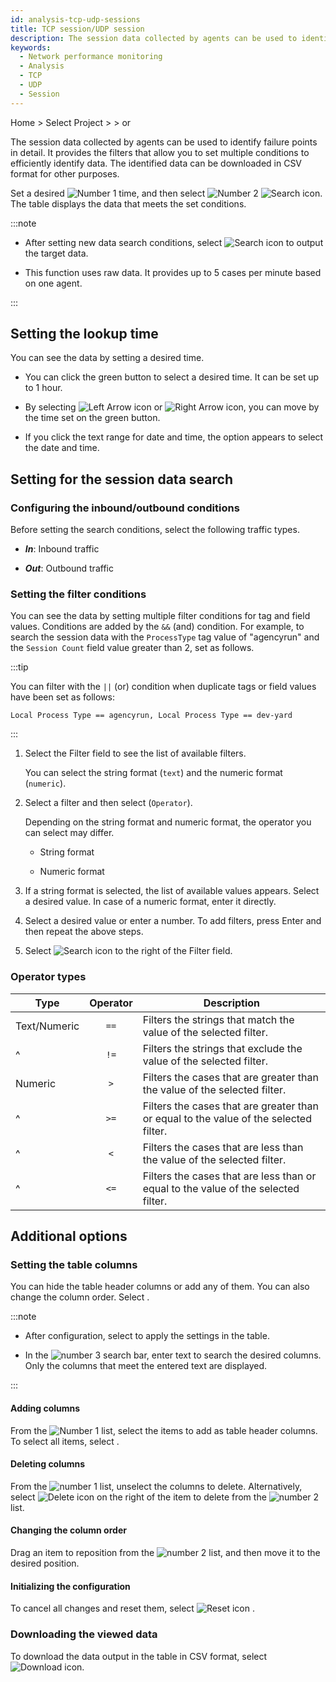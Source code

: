 ```yaml
---
id: analysis-tcp-udp-sessions
title: TCP session/UDP session
description: The session data collected by agents can be used to identify failure points in detail.
keywords:
  - Network performance monitoring
  - Analysis
  - TCP
  - UDP
  - Session
---
```


Home > Select Project > <Cmdname sid="analysis" className="uitext" /> > <Cmdname sid="MNU06850" className="uitext" /> or <Cmdname sid="MNU06851" className="uitext" />

The session data collected by agents can be used to identify failure points in detail. It provides the filters that allow you to set multiple conditions to efficiently identify data. The identified data can be downloaded in CSV format for other purposes.

<ImgLang img="npm-analaysis-tcp-udp.png" desc="Session Search" />

Set a desired ![Number 1](/img/number-01.png) time, and then select ![Number 2](/img/number-02.png) ![Search icon](/img/ico-btn-search.png). The table displays the data that meets the set conditions.

:::note

- After setting new data search conditions, select ![Search icon](/img/ico-btn-search.png) to output the target data.

- This function uses raw data. It provides up to 5 cases per minute based on one agent.

:::

## Setting the lookup time

You can see the data by setting a desired time.

<ImgLang img='flexboard-time-set-select.png' desc='시간 선택 모드' className='noneborder' />

- You can click the green button to select a desired time. It can be set up to 1 hour.

- By selecting ![Left Arrow icon](/img/left-arrow.svg) or ![Right Arrow icon](/img/right-arrow.svg), you can move by the time set on the green button.

- If you click the text range for date and time, the option appears to select the date and time.

## Setting for the session data search

### Configuring the inbound/outbound conditions

<ImgLang img="npm-analysis-select-in-out.png" desc="" />

Before setting the search conditions, select the following traffic types.

- **_In_**: Inbound traffic

- **_Out_**: Outbound traffic

### Setting the filter conditions

You can see the data by setting multiple filter conditions for tag and field values. Conditions are added by the `&&` (and) condition. For example, to search the session data with the `ProcessType` tag value of "agencyrun" and the `Session Count` field value greater than 2, set as follows.

<ImgLang img="npm-analysis-filtering.png" desc="Tag filtering" />

:::tip

You can filter with the `||` (or) condition when duplicate tags or field values have been set as follows:

```text
Local Process Type == agencyrun, Local Process Type == dev-yard
```

:::

1. Select the Filter field to see the list of available filters.

   You can select the string format (`text`) and the numeric format (`numeric`).

   <ImgLang img='npm-analysis-field-list.png' desc='Field list' />

2. Select a filter and then select <Cmdname sid="operator" className="uitext" />(`Operator`). 

   Depending on the string format and numeric format, the operator you can select may differ.

   - String format<br/><ImgLang img='npm-analysis-filter-text-operater.png' desc='' />

   - Numeric format<br/><ImgLang img='npm-analysis-filter-numeric-operater.png' desc='' />

3. If a string format is selected, the list of available values appears. Select a desired value. In case of a numeric format, enter it directly.

   <ImgLang img='npm-analysis-filter-text-val-list.png' desc='' />

4. Select a desired value or enter a number. To add filters, press Enter and then repeat the above steps.

5. Select ![Search icon](/img/ico-btn-search.png) to the right of the Filter field.

### Operator types

| Type                           | Operator | Description                                                                             |
| ------------------------------ | :------: | --------------------------------------------------------------------------------------- |
| Text/Numeric                   |   `==`   | Filters the strings that match the value of the selected filter.                        |
| ^                              |   `!=`   | Filters the strings that exclude the value of the selected filter.                      |
| Numeric                        |   `>`    | Filters the cases that are greater than the value of the selected filter.               |
| ^                              |   `>=`   | Filters the cases that are greater than or equal to the value of the selected filter.   |
| ^                              |   `<`    | Filters the cases that are less than the value of the selected filter.                  |
| ^                              |   `<=`   | Filters the cases that are less than or equal to the value of the selected filter.      |

## Additional options

### Setting the table columns

You can hide the table header columns or add any of them. You can also change the column order. Select <Cmdname sid="BTN06441" className="uitext" />.

<ImgLang img="npm-analysis-column-settings.png" desc="Column Settings" />

:::note

- After configuration, select <Cmdname sid="BTN06053" className="uitext" /> to apply the settings in the table.

- In the ![number 3](/img/number-03.png) search bar, enter text to search the desired columns. Only the columns that meet the entered text are displayed.

:::

#### Adding columns

From the ![Number 1](/img/number-01.png) list, select the items to add as table header columns. To select all items, select <Cmdname sid="BTN06048" className="uitext" />.

#### Deleting columns

From the ![number 1](/img/number-01.png) list, unselect the columns to delete. Alternatively, select ![Delete icon](/img/ico-remove-white.svg) on the right of the item to delete from the ![number 2](/img/number-02.png) list.

#### Changing the column order

Drag an item to reposition from the ![number 2](/img/number-02.png) list, and then move it to the desired position. 

#### Initializing the configuration

To cancel all changes and reset them, select ![Reset icon](/img/ico-reset.svg) <Cmdname sid="initialized" className="uitext" />.

### Downloading the viewed data

To download the data output in the table in CSV format, select ![Download icon](/img/ic-csv-download-ms.svg).
